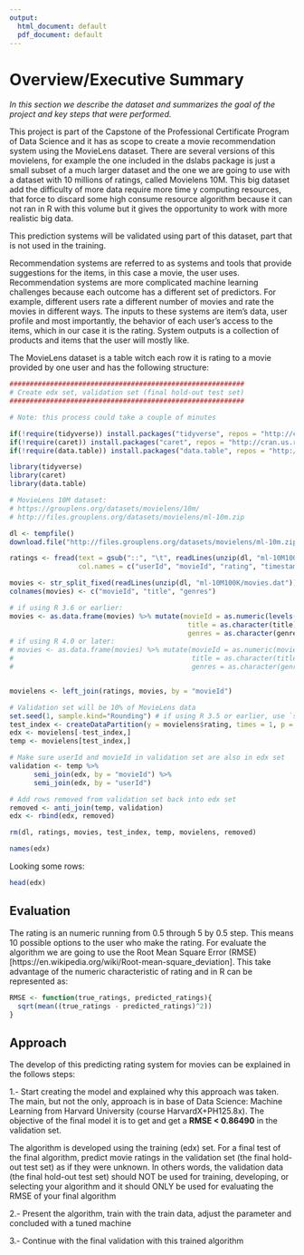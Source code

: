 ```yaml
---
output:
  html_document: default
  pdf_document: default
---
```


# Overview/Executive Summary

*In this section we describe the dataset and summarizes the goal of the project and key steps that were performed.*
      
This project is part of the Capstone of the Professional Certificate Program of Data Science and it has as scope to create a movie recommendation system using the MovieLens dataset. There are several versions of this movielens, for example the one included in the dslabs package is just a small subset of a much larger dataset and the one we are going to use with a dataset with 10 millions of ratings, called Movielens 10M. This big dataset add the difficulty of more data require more time y computing resources, that force to discard some high consume resource algorithm because it can not ran in R with this volume but it gives the opportunity to work with more realistic big data.

This prediction systems will be validated using part of this dataset, part that is not used in the training.

Recommendation systems are referred to as systems and tools that provide suggestions for the items, in this case a movie, the user uses. Recommendation systems are more complicated machine learning challenges because each outcome has a different set of predictors. For example, different users rate a different number of movies and rate the movies in different ways. The inputs to these systems are item’s data, user profile and most importantly, the behavior of each user's access to the items, which in our case it is the rating. System outputs is a collection of products and items that the user will mostly like.





The MovieLens dataset is a table witch each row it is rating to a movie provided by one user and has the following structure:

```r
##########################################################
# Create edx set, validation set (final hold-out test set)
##########################################################

# Note: this process could take a couple of minutes

if(!require(tidyverse)) install.packages("tidyverse", repos = "http://cran.us.r-project.org")
if(!require(caret)) install.packages("caret", repos = "http://cran.us.r-project.org")
if(!require(data.table)) install.packages("data.table", repos = "http://cran.us.r-project.org")

library(tidyverse)
library(caret)
library(data.table)

# MovieLens 10M dataset:
# https://grouplens.org/datasets/movielens/10m/
# http://files.grouplens.org/datasets/movielens/ml-10m.zip

dl <- tempfile()
download.file("http://files.grouplens.org/datasets/movielens/ml-10m.zip", dl)

ratings <- fread(text = gsub("::", "\t", readLines(unzip(dl, "ml-10M100K/ratings.dat"))),
                 col.names = c("userId", "movieId", "rating", "timestamp"))

movies <- str_split_fixed(readLines(unzip(dl, "ml-10M100K/movies.dat")), "\\::", 3)
colnames(movies) <- c("movieId", "title", "genres")

# if using R 3.6 or earlier:
movies <- as.data.frame(movies) %>% mutate(movieId = as.numeric(levels(movieId))[movieId],
                                            title = as.character(title),
                                            genres = as.character(genres))
# if using R 4.0 or later:
# movies <- as.data.frame(movies) %>% mutate(movieId = as.numeric(movieId),
#                                            title = as.character(title),
#                                            genres = as.character(genres))


movielens <- left_join(ratings, movies, by = "movieId")

# Validation set will be 10% of MovieLens data
set.seed(1, sample.kind="Rounding") # if using R 3.5 or earlier, use `set.seed(1)`
test_index <- createDataPartition(y = movielens$rating, times = 1, p = 0.1, list = FALSE)
edx <- movielens[-test_index,]
temp <- movielens[test_index,]

# Make sure userId and movieId in validation set are also in edx set
validation <- temp %>% 
      semi_join(edx, by = "movieId") %>%
      semi_join(edx, by = "userId")

# Add rows removed from validation set back into edx set
removed <- anti_join(temp, validation)
edx <- rbind(edx, removed)

rm(dl, ratings, movies, test_index, temp, movielens, removed)
```


```r
names(edx)
```

Looking some rows:

```r
head(edx)

```


## Evaluation
The rating is an numeric running from 0.5 through 5 by 0.5 step. This means 10 possible options to the user who make the rating.
For evaluate the algorithm we are going to use the Root Mean Square Error (RMSE) [https://en.wikipedia.org/wiki/Root-mean-square_deviation]. This take advantage of the numeric characteristic of rating and in R can be represented as:

```r
RMSE <- function(true_ratings, predicted_ratings){
  sqrt(mean((true_ratings - predicted_ratings)^2))
}
```

## Approach
The develop of this predicting rating system for movies can be explained in the follows steps:

1.- Start creating the model and explained why this approach was taken. The main, but not the only, approach is in base of Data Science: Machine Learning from	Harvard University (course HarvardX+PH125.8x). The objective of the final model it is to get and get a **RMSE < 0.86490** in the validation set.

The algorithm is developed using the training (edx) set. For a final test of the final algorithm, predict movie ratings in the validation set (the final hold-out test set) as if they were unknown. In others words, the validation data (the final hold-out test set) should NOT be used for training, developing, or selecting your algorithm and it should ONLY be used for evaluating the RMSE of your final algorithm

2.- Present the algorithm, train with the train data, adjust the parameter and concluded with a tuned machine

3.- Continue with the final validation with this trained algorithm 


\newpage